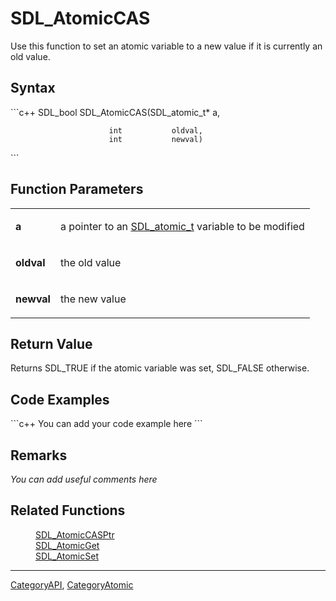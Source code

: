<!-- pragma section-numbers off -->
<!-- pragma disable-camelcase -->

= SDL_AtomicCAS =
Use this function to set an atomic variable to a new value if it is currently an old value.


== Syntax ==
```c++
SDL_bool SDL_AtomicCAS(SDL_atomic_t* a,
                       int           oldval,
                       int           newval)
```

== Function Parameters ==
{|
|'''a'''
|a pointer to an [[SDL_atomic_t]] variable to be modified
|-
|'''oldval'''
|the old value
|-
|'''newval'''
|the new value
|}

== Return Value ==
Returns SDL_TRUE if the atomic variable was set, SDL_FALSE otherwise.

== Code Examples ==
```c++
You can add your code example here
```

== Remarks ==
''You can add useful comments here''

== Related Functions ==
:[[SDL_AtomicCASPtr]]
:[[SDL_AtomicGet]]
:[[SDL_AtomicSet]]

----
[[CategoryAPI]], [[CategoryAtomic]]
